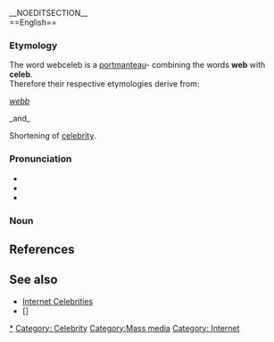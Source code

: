
__NOEDITSECTION__ {{TOCright}}
<br>
==English==

===Etymology===

The word webceleb is a [[w:portmanteau|portmanteau]]- combining the words '''web''' with '''celeb'''. <br>
Therefore their respective etymologies derive from:

{{OE.}} ''[[webb]]''

_and_

Shortening of [[celebrity]].

===Pronunciation===
*{{IPA|/wɛb/}}
*{{audio|en-us-web.ogg|Audio (US)}}
*{{rhymes|ɛb}}

===Noun===






==References==
<div class="references-small">
<references/>
</div>


==See also==
*[[Internet Celebrities]] 
*[]


[[Category: Webceleb|*]]
[[Category: Celebrity]]
[[Category:Mass media]]
[[Category: Internet]]